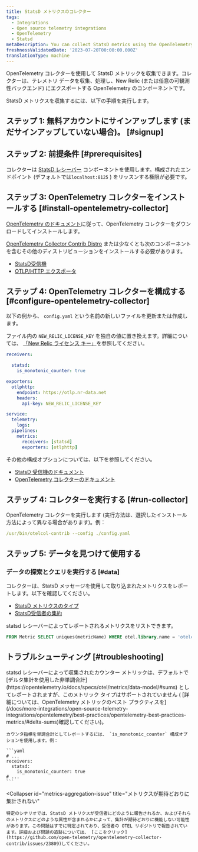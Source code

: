 ```yaml
---
title: StatsD メトリクスのコレクター
tags:
  - Integrations
  - Open source telemetry integrations
  - OpenTelemetry
  - Statsd
metaDescription: You can collect StatsD metrics using the OpenTelemetry collector.
freshnessValidatedDate: '2023-07-20T00:00:00.000Z'
translationType: machine
---
```


OpenTelemetry コレクターを使用して StatsD メトリックを収集できます。コレクターは、テレメトリ データを収集、処理し、New Relic (または任意の可観測性バックエンド) にエクスポートする OpenTelemetry のコンポーネントです。

StatsD メトリクスを収集するには、以下の手順を実行します。

## ステップ 1: 無料アカウントにサインアップします (まだサインアップしていない場合)。 [#signup]

<InlineSignup/>

## ステップ 2: 前提条件 [#prerequisites]

コレクターは [StatsD レシーバー](https://github.com/open-telemetry/opentelemetry-collector-contrib/tree/main/receiver/statsdreceiver) コンポーネントを使用します。構成されたエンドポイント (デフォルトでは`localhost:8125` ) をリッスンする権限が必要です。

## ステップ 3: OpenTelemetry コレクターをインストールする [#install-opentelemetry-collector]

[OpenTelemetry のドキュメント](https://opentelemetry.io/docs/collector/getting-started/)に従って、OpenTelemetry コレクターをダウンロードしてインストールします。

[OpenTelemetry Collector Contrib Distro](https://github.com/open-telemetry/opentelemetry-collector-releases/tree/main/distributions/otelcol-contrib) または少なくとも次のコンポーネントを含むその他のディストリビューションをインストールする必要があります。

* [StatsD受信機](https://github.com/open-telemetry/opentelemetry-collector-contrib/tree/main/receiver/statsdreceiver)
* [OTLP/HTTP エクスポータ](https://github.com/open-telemetry/opentelemetry-collector/tree/main/exporter/otlphttpexporter)

## ステップ 4: OpenTelemetry コレクターを構成する [#configure-opentelemetry-collector]

以下の例から、 `config.yaml` という名前の新しいファイルを更新または作成します。

ファイル内の `NEW_RELIC_LICENSE_KEY` を独自の値に置き換えます。詳細については、 [「New Relic ライセンス キー」](/docs/apis/intro-apis/new-relic-api-keys/#license-key)を参照してください。

```yaml
receivers:

  statsd:
    is_monotonic_counter: true

exporters:
  otlphttp:
    endpoint: https://otlp.nr-data.net
    headers:
      api-key: NEW_RELIC_LICENSE_KEY

service:
  telemetry:
    logs:
  pipelines:
    metrics:
      receivers: [statsd]
      exporters: [otlphttp]
```

その他の構成オプションについては、以下を参照してください。

* [StatsD 受信機のドキュメント](https://github.com/open-telemetry/opentelemetry-collector-contrib/tree/main/receiver/statsdreceiver#configuration)
* [OpenTelemetry コレクターのドキュメント](https://opentelemetry.io/docs/collector/configuration/)

## ステップ 4: コレクターを実行する [#run-collector]

OpenTelemetry コレクターを実行します (実行方法は、選択したインストール方法によって異なる場合があります)。例：

```yaml
/usr/bin/otelcol-contrib --config ./config.yaml
```

## ステップ 5: データを見つけて使用する

### データの探索とクエリを実行する [#data]

コレクターは、StatsD メッセージを使用して取り込まれたメトリクスをレポートします。以下を確認してください。

* [StatsD メトリクスのタイプ](https://github.com/statsd/statsd/blob/master/docs/metric_types.md)
* [StatsD受信者の集約](https://github.com/open-telemetry/opentelemetry-collector-contrib/tree/main/receiver/statsdreceiver#aggregation)

statsd レシーバーによってレポートされるメトリクスをリストできます。

```sql
FROM Metric SELECT uniques(metricName) WHERE otel.library.name = 'otelcol/statsdreceiver' LIMIT MAX
```

## トラブルシューティング [#troubleshooting]

<CollapserGroup>
  <Collapser
    id="counters-not-reported"
    title="カウンタメトリクスはレポートされません"
  >
    statsd レシーバーによって収集されたカウンター メトリックは、デフォルトで [デルタ集計を使用した非単調合計](https://opentelemetry.io/docs/specs/otel/metrics/data-model/#sums) としてレポートされますが、このメトリック タイプはサポートされていません ( [詳細については、OpenTelemetry メトリックのベスト プラクティスを](/docs/more-integrations/open-source-telemetry-integrations/opentelemetry/best-practices/opentelemetry-best-practices-metrics/#delta-sums)確認してください)。

    カウンタ指標を単調合計としてレポートするには、 `is_monotonic_counter` 構成オプションを使用します。例：

    ```yaml
    # ...
    receivers:
      statsd:
        is_monotonic_counter: true
    # ...
    ```
  </Collapser>

  <Collapser
    id="metrics-aggregation-issue"
    title="メトリクスが期待どおりに集計されない"
  >
    特定のシナリオでは、StatsD メトリクスが受信者にどのように報告されるか、およびそれらのメトリクスにどのような属性が含まれるかによって、集計が期待どおりに機能しない可能性があります。この問題はすでに特定されており、受信者の OTEL リポジトリで報告されています。詳細および問題の追跡については、 [ここをクリック](https://github.com/open-telemetry/opentelemetry-collector-contrib/issues/23809)してください。
  </Collapser>
</CollapserGroup>